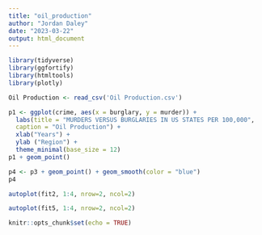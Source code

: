 ---
title: "oil_production"
author: "Jordan Daley"
date: "2023-03-22"
output: html_document
---

```{r}
library(tidyverse)
library(ggfortify)
library(htmltools)
library(plotly)
```

```{r}
Oil Production <- read_csv('Oil Production.csv')
```

```{r}
p1 <- ggplot(crime, aes(x = burglary, y = murder)) +
  labs(title = "MURDERS VERSUS BURGLARIES IN US STATES PER 100,000",
  caption = "Oil Production") +
  xlab("Years") +
  ylab ("Region") +
  theme_minimal(base_size = 12)
p1 + geom_point()
```

```{r}
p4 <- p3 + geom_point() + geom_smooth(color = "blue")
p4
```

```{r}
autoplot(fit2, 1:4, nrow=2, ncol=2)
```

```{r}
autoplot(fit5, 1:4, nrow=2, ncol=2)
```

```{r setup, include=FALSE}
knitr::opts_chunk$set(echo = TRUE) 
```

